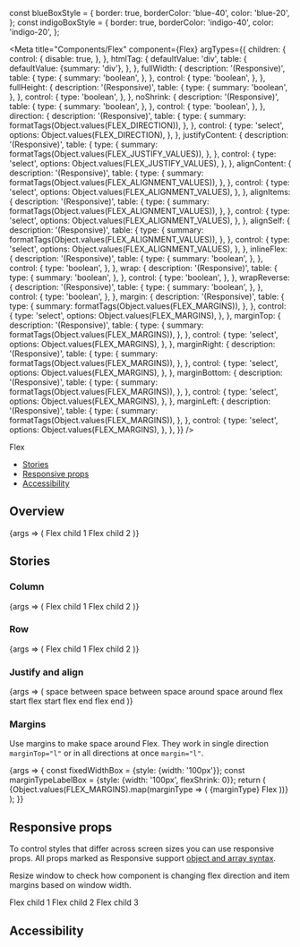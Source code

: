 const blueBoxStyle = {
  border: true,
  borderColor: 'blue-40',
  color: 'blue-20',
};
const indigoBoxStyle = {
  border: true,
  borderColor: 'indigo-40',
  color: 'indigo-20',
};

<Meta
  title="Components/Flex"
  component={Flex}
  argTypes={{
    children: {
      control: {
        disable: true,
      },
    },
    htmlTag: {
      defaultValue: 'div',
      table: {
        defaultValue: {summary: 'div'},
      },
    },
    fullWidth: {
      description: '(Responsive)',
      table: {
        type: {
          summary: 'boolean',
        },
      },
      control: {
        type: 'boolean',
      },
    },
    fullHeight: {
      description: '(Responsive)',
      table: {
        type: {
          summary: 'boolean',
        },
      },
      control: {
        type: 'boolean',
      },
    },
    noShrink: {
      description: '(Responsive)',
      table: {
        type: {
          summary: 'boolean',
        },
      },
      control: {
        type: 'boolean',
      },
    },
    direction: {
      description: '(Responsive)',
      table: {
        type: {
          summary: formatTags(Object.values(FLEX_DIRECTION)),
        },
      },
      control: {
        type: 'select',
        options: Object.values(FLEX_DIRECTION),
      },
    },
    justifyContent: {
      description: '(Responsive)',
      table: {
        type: {
          summary: formatTags(Object.values(FLEX_JUSTIFY_VALUES)),
        },
      },
      control: {
        type: 'select',
        options: Object.values(FLEX_JUSTIFY_VALUES),
      },
    },
    alignContent: {
      description: '(Responsive)',
      table: {
        type: {
          summary: formatTags(Object.values(FLEX_ALIGNMENT_VALUES)),
        },
      },
      control: {
        type: 'select',
        options: Object.values(FLEX_ALIGNMENT_VALUES),
      },
    },
    alignItems: {
      description: '(Responsive)',
      table: {
        type: {
          summary: formatTags(Object.values(FLEX_ALIGNMENT_VALUES)),
        },
      },
      control: {
        type: 'select',
        options: Object.values(FLEX_ALIGNMENT_VALUES),
      },
    },
    alignSelf: {
      description: '(Responsive)',
      table: {
        type: {
          summary: formatTags(Object.values(FLEX_ALIGNMENT_VALUES)),
        },
      },
      control: {
        type: 'select',
        options: Object.values(FLEX_ALIGNMENT_VALUES),
      },
    },
    inlineFlex: {
      description: '(Responsive)',
      table: {
        type: {
          summary: 'boolean',
        },
      },
      control: {
        type: 'boolean',
      },
    },
    wrap: {
      description: '(Responsive)',
      table: {
        type: {
          summary: 'boolean',
        },
      },
      control: {
        type: 'boolean',
      },
    },
    wrapReverse: {
      description: '(Responsive)',
      table: {
        type: {
          summary: 'boolean',
        },
      },
      control: {
        type: 'boolean',
      },
    },
    margin: {
      description: '(Responsive)',
      table: {
        type: {
          summary: formatTags(Object.values(FLEX_MARGINS)),
        },
      },
      control: {
        type: 'select',
        options: Object.values(FLEX_MARGINS),
      },
    },
    marginTop: {
      description: '(Responsive)',
      table: {
        type: {
          summary: formatTags(Object.values(FLEX_MARGINS)),
        },
      },
      control: {
        type: 'select',
        options: Object.values(FLEX_MARGINS),
      },
    },
    marginRight: {
      description: '(Responsive)',
      table: {
        type: {
          summary: formatTags(Object.values(FLEX_MARGINS)),
        },
      },
      control: {
        type: 'select',
        options: Object.values(FLEX_MARGINS),
      },
    },
    marginBottom: {
      description: '(Responsive)',
      table: {
        type: {
          summary: formatTags(Object.values(FLEX_MARGINS)),
        },
      },
      control: {
        type: 'select',
        options: Object.values(FLEX_MARGINS),
      },
    },
    marginLeft: {
      description: '(Responsive)',
      table: {
        type: {
          summary: formatTags(Object.values(FLEX_MARGINS)),
        },
      },
      control: {
        type: 'select',
        options: Object.values(FLEX_MARGINS),
      },
    },
  }}
/>

<PageHeader>Flex</PageHeader>

- [Stories](#stories)
- [Responsive props](#responsive-props)
- [Accessibility](#accessibility)

## Overview

<Canvas>
  <Story name="Default">
    {args => (
      <Box {...indigoBoxStyle}>
        <Flex {...args}>
          <Box {...blueBoxStyle} style={{marginRight: 10}}>
            Flex child 1
          </Box>
          <Box {...blueBoxStyle}>Flex child 2</Box>
        </Flex>
      </Box>
    )}
  </Story>
</Canvas>

<ArgsTable story="Default" />

## Stories

### Column

<Canvas>
  <Story name="Column">
    {args => (
      <Box {...indigoBoxStyle}>
        <Flex {...args} direction={FLEX_DIRECTION.COLUMN} fullWidth>
          <Box {...blueBoxStyle} style={{marginBottom: 10}}>
            Flex child 1
          </Box>
          <Box {...blueBoxStyle}>Flex child 2</Box>
        </Flex>
      </Box>
    )}
  </Story>
</Canvas>

### Row

<Canvas>
  <Story name="Row">
    {args => (
      <Box {...indigoBoxStyle}>
        <Flex {...args} direction={FLEX_DIRECTION.ROW} fullWidth>
          <Box {...blueBoxStyle} style={{marginRight: 10}}>
            Flex child 1
          </Box>
          <Box {...blueBoxStyle}>Flex child 2</Box>
        </Flex>
      </Box>
    )}
  </Story>
</Canvas>

### Justify and align

<Canvas>
  <Story name="JustifyAndAlign">
    {args => (
      <Flex {...args} fullWidth direction="column">
        <Flex marginBottom={FLEX_MARGINS.MEDIUM}>
          <Box {...indigoBoxStyle}>
            <Flex justifyContent={FLEX_JUSTIFY_VALUES.SPACE_BETWEEN}>
              <Flex>
                <Box {...blueBoxStyle}>space between</Box>
              </Flex>
              <Flex>
                <Box {...blueBoxStyle}>space between</Box>
              </Flex>
            </Flex>
          </Box>
        </Flex>
        <Flex marginBottom={FLEX_MARGINS.MEDIUM}>
          <Box {...indigoBoxStyle}>
            <Flex justifyContent={FLEX_JUSTIFY_VALUES.SPACE_AROUND}>
              <Flex>
                <Box {...blueBoxStyle}>space around</Box>
              </Flex>
              <Flex>
                <Box {...blueBoxStyle}>space around</Box>
              </Flex>
            </Flex>
          </Box>
        </Flex>
        <Flex marginBottom={FLEX_MARGINS.MEDIUM}>
          <Box {...indigoBoxStyle}>
            <Flex justifyContent={FLEX_JUSTIFY_VALUES.FLEX_START}>
              <Flex marginRight={FLEX_MARGINS.MEDIUM}>
                <Box {...blueBoxStyle}>flex start</Box>
              </Flex>
              <Flex>
                <Box {...blueBoxStyle}>flex start</Box>
              </Flex>
            </Flex>
          </Box>
        </Flex>
        <Flex marginBottom={FLEX_MARGINS.MEDIUM}>
          <Box {...indigoBoxStyle}>
            <Flex justifyContent={FLEX_JUSTIFY_VALUES.FLEX_END}>
              <Flex marginRight={FLEX_MARGINS.MEDIUM}>
                <Box {...blueBoxStyle}>flex end</Box>
              </Flex>
              <Flex>
                <Box {...blueBoxStyle}>flex end</Box>
              </Flex>
            </Flex>
          </Box>
        </Flex>
      </Flex>
    )}
  </Story>
</Canvas>

### Margins

Use margins to make space around Flex. They work in single direction `marginTop="l"` or in all directions at once `margin="l"`.

<Canvas>
  <Story name="Margins">
    {args => {
      const fixedWidthBox = {style: {width: '100px'}};
      const marginTypeLabelBox = {style: {width: '100px', flexShrink: 0}};
      return (
        <Flex {...args} fullWidth direction="column">
          {Object.values(FLEX_MARGINS).map(marginType => (
            <Flex marginBottom={FLEX_MARGINS.SMALL}>
              <Box {...marginTypeLabelBox}>
                <Text>{marginType}</Text>
              </Box>
              <Flex marginRight={marginType}>
                <Box {...indigoBoxStyle} {...fixedWidthBox}>
                  Flex
                </Box>
              </Flex>
              <Flex>
                <Box {...blueBoxStyle} {...fixedWidthBox} />
              </Flex>
            </Flex>
          ))}
        </Flex>
      );
    }}
  </Story>
</Canvas>

## Responsive props

To control styles that differ across screen sizes you can use responsive props. All props marked as Responsive support [object and array syntax](/story/foundation-✨-responsive-props--page).

Resize window to check how component is changing flex direction and item margins based on window width.

<Canvas>
  <Box {...indigoBoxStyle}>
    <Flex direction={['column', null, 'row']}>
      <Flex
        margin
        fullWidth
        marginBottom={{
          sm: 'xs',
          md: 'm',
          lg: 'none',
        }}
      >
        <Box {...blueBoxStyle}>Flex child 1</Box>
      </Flex>
      <Flex
        margin
        fullWidth
        marginBottom={{
          sm: 'xs',
          md: 'm',
          lg: 'none',
        }}
        marginLeft={{
          lg: 's',
          xl: 'l',
        }}
      >
        <Box {...blueBoxStyle}>Flex child 2</Box>
      </Flex>
      <Flex
        margin
        fullWidth
        marginLeft={{
          lg: 's',
          xl: 'l',
        }}
      >
        <Box {...blueBoxStyle}>Flex child 3</Box>
      </Flex>
    </Flex>
  </Box>
</Canvas>

## Accessibility

<FlexA11y />
